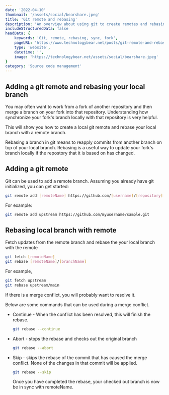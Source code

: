 ```yaml
---
date: '2022-04-10'
thumbnail: '/assets/social/bearshare.jpeg'
title: 'Git remote and rebasing'
description: 'An overview about using git to create remotes and rebasing'
includeStructuredData: false
headData: {
    keywords: 'Git, remote, rebasing, sync, fork',
    pageURL: 'https://www.technologybear.net/posts/git-remote-and-rebasing',
    type: 'website',
    datetime: '',
    image: 'https://technologybear.net/assets/social/bearshare.jpeg'
}
category: 'Source code management'
---
```


  ## Adding a git remote and rebasing your local branch

  You may often want to work from a fork of another repository and then merge a branch on your fork into that repository. Understanding how synchronize your fork's branch locally with that repository is very helpful.

  This will show you how to create a local git remote and rebase your local branch with a remote branch.

  Rebasing a branch in git means to reapply commits from another branch on top of your local branch. Rebasing is a useful way to update your fork's branch locally if the repostory that it is based on has changed.

  <div style={{ marginTop: '60px' }} />

  ## Adding a git remote

  Git can be used to add a remote branch. Assuming you already have git initialized, you can get started:

  ```bash
  git remote add [remoteName] https://github.com/[username]/[repository].git
  ```

  For example:
  ```bash
  git remote add upstream https://github.com/myusername/sample.git
  ```

  <div style={{ marginTop: '60px' }} />

  ## Rebasing local branch with remote

  Fetch updates from the remote branch and rebase the your local branch with the remote

  ```bash
  git fetch [remoteName]
  git rebase [remoteName]/[branchName]
  ```

  For example,
  ```bash
  git fetch upstream
  git rebase upstream/main
  ```

  <div style={{ marginTop: '40px' }} />

  If there is a merge conflict, you will probably want to resolve it.

  Below are some commands that can be used during a merge conflict.

  <div style={{ marginTop: '40px' }} />

  * Continue - When the conflict has been resolved, this will finish the rebase.
    ```bash
    git rebase --continue
    ```

  * Abort - stops the rebase and checks out the original branch
    ```bash
    git rebase --abort
    ```

  * Skip - skips the rebase of the commit that has caused the merge conflict. None of the changes in that commit will be applied.
    ```bash
    git rebase --skip
    ```

    Once you have completed the rebase, your checked out branch is now be in sync with remoteName.